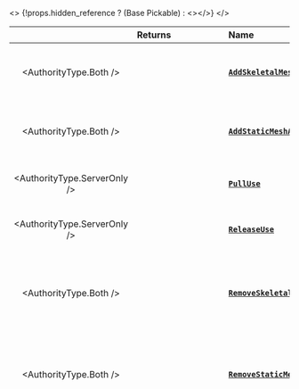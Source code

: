 
<>
	{!props.hidden_reference ? (<ReferenceLink href="scripting-reference/classes/base-classes/pickable">Base Pickable</ReferenceLink>) : <></>}
</>

|  | **Returns** | **Name** | **Description** |
| :---: | :--- | :--- | :--- |
| <AuthorityType.Both /> |  | [**`AddSkeletalMeshAttached`**](./scripting-reference/classes/base-classes/pickable.mdx#addskeletalmeshattached) | Spawns and attaches a SkeletalMesh to this Pickable |
| <AuthorityType.Both /> |  | [**`AddStaticMeshAttached`**](./scripting-reference/classes/base-classes/pickable.mdx#addstaticmeshattached) | Spawns and attaches a StaticMesh to this Pickable |
| <AuthorityType.ServerOnly /> |  | [**`PullUse`**](./scripting-reference/classes/base-classes/pickable.mdx#pulluse) | Triggers the `PullUse` event on this Pickable |
| <AuthorityType.ServerOnly /> |  | [**`ReleaseUse`**](./scripting-reference/classes/base-classes/pickable.mdx#releaseuse) | Triggers the `ReleaseUse` event on this Pickable |
| <AuthorityType.Both /> |  | [**`RemoveSkeletalMeshAttached`**](./scripting-reference/classes/base-classes/pickable.mdx#removeskeletalmeshattached) | Removes, if it exists, a SkeletalMesh from this Pickable given its custom ID |
| <AuthorityType.Both /> |  | [**`RemoveStaticMeshAttached`**](./scripting-reference/classes/base-classes/pickable.mdx#removestaticmeshattached) | Removes, if it exists, a StaticMesh from this Pickable given its custom ID |
| <AuthorityType.ServerOnly /> |  | [**`SetCrosshairMaterial`**](./scripting-reference/classes/base-classes/pickable.mdx#setcrosshairmaterial) | Sets the crosshair material for this Pickable |
| <AuthorityType.Both /> | <BasicType.String /> | [**`GetAssetName`**](./scripting-reference/classes/base-classes/pickable.mdx#getassetname) | Gets the name of the asset this Pickable uses |
| <AuthorityType.Both /> | <Classes.Character /> | [**`GetHandler`**](./scripting-reference/classes/base-classes/pickable.mdx#gethandler) | Gets the Character, if it exists, that's holding this Pickable |